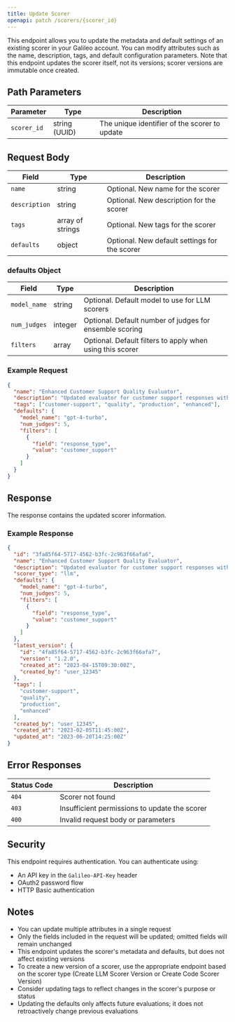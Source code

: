 ```yaml
---
title: Update Scorer
openapi: patch /scorers/{scorer_id}
---
```


This endpoint allows you to update the metadata and default settings of an existing scorer in your Galileo account. You can modify attributes such as the name, description, tags, and default configuration parameters. Note that this endpoint updates the scorer itself, not its versions; scorer versions are immutable once created.

## Path Parameters

| Parameter | Type | Description |
| --------- | ---- | ----------- |
| `scorer_id` | string (UUID) | The unique identifier of the scorer to update |

## Request Body

| Field | Type | Description |
| ----- | ---- | ----------- |
| `name` | string | Optional. New name for the scorer |
| `description` | string | Optional. New description for the scorer |
| `tags` | array of strings | Optional. New tags for the scorer |
| `defaults` | object | Optional. New default settings for the scorer |

### defaults Object

| Field | Type | Description |
| ----- | ---- | ----------- |
| `model_name` | string | Optional. Default model to use for LLM scorers |
| `num_judges` | integer | Optional. Default number of judges for ensemble scoring |
| `filters` | array | Optional. Default filters to apply when using this scorer |

### Example Request

```json
{
  "name": "Enhanced Customer Support Quality Evaluator",
  "description": "Updated evaluator for customer support responses with improved criteria",
  "tags": ["customer-support", "quality", "production", "enhanced"],
  "defaults": {
    "model_name": "gpt-4-turbo",
    "num_judges": 5,
    "filters": [
      {
        "field": "response_type",
        "value": "customer_support"
      }
    ]
  }
}
```

## Response

The response contains the updated scorer information.

### Example Response

```json
{
  "id": "3fa85f64-5717-4562-b3fc-2c963f66afa6",
  "name": "Enhanced Customer Support Quality Evaluator",
  "description": "Updated evaluator for customer support responses with improved criteria",
  "scorer_type": "llm",
  "defaults": {
    "model_name": "gpt-4-turbo",
    "num_judges": 5,
    "filters": [
      {
        "field": "response_type",
        "value": "customer_support"
      }
    ]
  },
  "latest_version": {
    "id": "4fa85f64-5717-4562-b3fc-2c963f66afa7",
    "version": "1.2.0",
    "created_at": "2023-04-15T09:30:00Z",
    "created_by": "user_12345"
  },
  "tags": [
    "customer-support",
    "quality",
    "production",
    "enhanced"
  ],
  "created_by": "user_12345",
  "created_at": "2023-02-05T11:45:00Z",
  "updated_at": "2023-06-20T14:25:00Z"
}
```

## Error Responses

| Status Code | Description |
| ----------- | ----------- |
| `404` | Scorer not found |
| `403` | Insufficient permissions to update the scorer |
| `400` | Invalid request body or parameters |

## Security

This endpoint requires authentication. You can authenticate using:

- An API key in the `Galileo-API-Key` header
- OAuth2 password flow
- HTTP Basic authentication

## Notes

- You can update multiple attributes in a single request
- Only the fields included in the request will be updated; omitted fields will remain unchanged
- This endpoint updates the scorer's metadata and defaults, but does not affect existing versions
- To create a new version of a scorer, use the appropriate endpoint based on the scorer type (Create LLM Scorer Version or Create Code Scorer Version)
- Consider updating tags to reflect changes in the scorer's purpose or status
- Updating the defaults only affects future evaluations; it does not retroactively change previous evaluations
